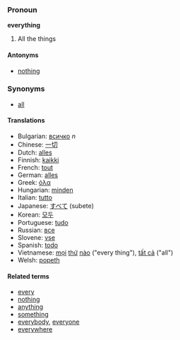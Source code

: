 ===Pronoun===
'''everything'''
# All the things

==== Antonyms ====
*[[nothing]]

===Synonyms===
*[[all]]

====Translations====
*Bulgarian: [[всичко]] ''n''
*Chinese: [[一切]]
*Dutch: [[alles]]
*Finnish: [[kaikki]]
*French: [[tout]]
*German: [[alles]]
*Greek: [[όλα]]
*Hungarian: [[minden]]
*Italian: [[tutto]]
*Japanese: [[すべて]] (subete)
*Korean: [[모두]]
*Portuguese: [[tudo]]
*Russian: [[все]]
*Slovene: [[vse]]
*Spanish: [[todo]]
*Vietnamese: [[mọi]] [[thứ]] [[nào]] ("every thing"), [[tất cả]] ("all")
*Welsh: [[popeth]]

====Related terms====
*[[every]]
*[[nothing]]
*[[anything]]
*[[something]]
*[[everybody]], [[everyone]]
*[[everywhere]]